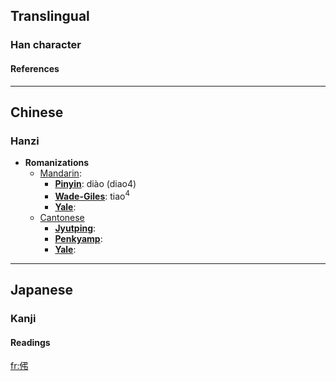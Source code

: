 ==Translingual==
===Han character===
{{Han char|rad=人|as=04|sn=6|four=2722<sub>7</sub>|canj=人弓中 (ONL), X人弓中 (XONL)}}
====References====
{{Han ref|kx=0095.090|dkj=00426|hdz=10127.010|uh=4F04|ud=20228|bh=C9B9|bd=51641}}
----

==Chinese==
===Hanzi===


* '''Romanizations'''
** [[Mandarin]]:
*** '''[[Pinyin]]''': diào (diao4)
*** '''[[Wade-Giles]]''': tiao<sup>4</sup>
*** '''[[Yale]]''': 
**[[Cantonese]]
***'''[[Jyutping]]''':
***'''[[Penkyamp]]''': 
***'''[[Yale]]''': 


----
==Japanese==
===Kanji===


{{ja-kanji|grade=|rs=人04}}
====Readings====
{{ja-readings|on=[[ちょう]] (chō)|kun=}}




[[fr:伄]]